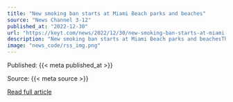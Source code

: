 ```yaml
---
title: "New smoking ban starts at Miami Beach parks and beaches"
source: "News Channel 3-12"
published_at: "2022-12-30"
url: "https://keyt.com/news/2022/12/30/new-smoking-ban-starts-at-miami-beach-parks-and-beaches/"
description: "New smoking ban starts at Miami Beach parks and beachesThe post New smoking ban starts at Miami Beach parks and beaches appeared first on News Channel 3-12."
image: "news_code/rss_img.png"
---
```



  Published: {{< meta published_at >}}
  

  Source: {{< meta source >}}
  

  [Read full article]({{< meta url >}})
  

